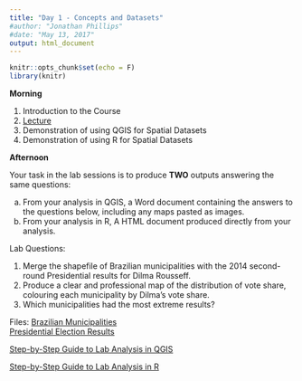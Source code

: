 ```yaml
---
title: "Day 1 - Concepts and Datasets"
#author: "Jonathan Phillips"
#date: "May 13, 2017"
output: html_document
---
```


<style>
.column-left{
  float: left;
  width: 50%;
  text-align: left;
}
.column-right{
  float: right;
  width: 50%;
  text-align: right;
}
</style>

```r
knitr::opts_chunk$set(echo = F)
library(knitr)
```

**Morning**

1. Introduction to the Course
2. [Lecture](https://jonnyphillips.github.io/Intro_Spatial/Day_1/Slides_Day_1_v8.html)
3. Demonstration of using QGIS for Spatial Datasets
4. Demonstration of using R for Spatial Datasets

**Afternoon**

Your task in the lab sessions is to produce **TWO** outputs answering the same questions:

a. From your analysis in QGIS, a Word document containing the answers to the questions below, including any maps pasted as images.
b. From your analysis in R, A HTML document produced directly from your analysis.

Lab Questions: 

1. Merge the shapefile of Brazilian municipalities with the 2014 second-round Presidential results for Dilma Rousseff.  
2. Produce a clear and professional map of the distribution of vote share, colouring each municipality by Dilma's vote share.  
3. Which municipalities had the most extreme results?   

Files:
[Brazilian Municipalities](https://jonnyphillips.github.io/Intro_Spatial/Day_1/Data/municipalities.shp)  
[Presidential Election Results](https://jonnyphillips.github.io/Intro_Spatial/Day_1/Data/Pres_election_2014.csv)

[Step-by-Step Guide to Lab Analysis in QGIS](https://docs.google.com/presentation/d/18ISavxqFdPsIBdeCPtG4iJyYw2XZn-HY9lVc2tHIA2U/present?usp=sharing)

[Step-by-Step Guide to Lab Analysis in R](https://docs.google.com/presentation/d/1n8mvUi27C2eXkj3Rk3HUsxb20Sjcf9cBZMuD9vZghMU/present?usp=sharing)